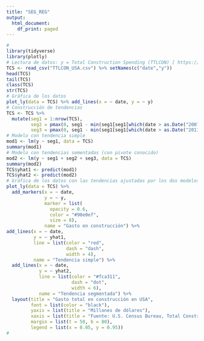 ```yaml
---
title: "SEG_REG"
output:
  html_document:
    df_print: paged
---
```


```r
#
library(tidyverse)
library(plotly)
# Lectura de datos: y = Total Construction Spending (TTLCON) [ https://fred.stlouisfed.org/series/TTLCON) ]
TCS <- read_csv("TTLCON_USA.csv") %>% setNames(c("date","y"))
head(TCS)
tail(TCS)
class(TCS)
str(TCS)
# Gráfica de los datos
plot_ly(data = TCS) %>% add_lines(x = ~ date, y = ~ y)
# Construcción de tendencias
TCS <- TCS %>%
  mutate(seg1 = 1:nrow(TCS),
         seg2 = pmax(0, seg1 - min(seg1[seg1[which(date > as.Date("2007-08-01"))]])),
         seg3 = pmax(0, seg1 - min(seg1[seg1[which(date > as.Date("2011-01-01"))]])))
# Modelo con tendencia simple
mod1 <- lm(y ~ seg1, data = TCS)
summary(mod1)
# Modelo con tendencias sementadas (con pivote conocido)
mod2 <- lm(y ~ seg1 + seg2 + seg3, data = TCS)
summary(mod2)
TCS$yhat1 <- predict(mod1)
TCS$yhat2 <- predict(mod2)
# Gráfica de los datos con las tendencias ajustadas por los dos modelos
plot_ly(data = TCS) %>%
  add_markers(x = ~ date,
              y = ~ y,
              marker = list(
                opacity = 0.6,
                color = "#90e0ef",
                size = 8),
              name = "Gasto en construcción") %>%
add_lines(x = ~ date,
          y = ~ yhat1,
          line = list(color = "red",
                      dash = "dash",
                      width = 4),
          name = "Tendencia simple") %>%
  add_lines(x = ~ date,
            y = ~ yhat2,
            line = list(color = "#fca311",
                        dash = "dot",
                        width = 6),
            name = "Tendencia segmentada") %>%
  layout(title = "Gasto total en construcción en USA",
         font = list(color = "black"),
         yaxis = list(title = "Millones de dólares"),
         xaxis = list(title = "Fuente: U.S. Census Bureau, Total Construction Spending, extraído de FRED (fred.stlouisfed.org)"),
         margin = list(t = 50, b = 80),
         legend = list(x = 0.05, y = 0.95))
#
```
